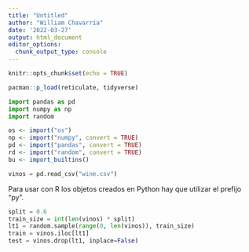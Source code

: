 ```yaml
---
title: "Untitled"
author: "William Chavarría"
date: '2022-03-27'
output: html_document
editor_options: 
  chunk_output_type: console
---
```


```r
knitr::opts_chunk$set(echo = TRUE)
```

```r
pacman::p_load(reticulate, tidyverse)
```

```python
import pandas as pd
import numpy as np
import random
```



```r
os <- import("os")
np <- import("numpy", convert = TRUE)
pd <- import("pandas", convert = TRUE)
rd <- import("random", convert = TRUE)
bu <- import_builtins()
```

```python
vinos = pd.read_csv("wine.csv")
```

Para usar con R los objetos creados en Python hay que utilizar el
prefijo "py".

```python
split = 0.6            
train_size = int(len(vinos) * split)
lt1 = random.sample(range(0, len(vinos)), train_size)
train = vinos.iloc[lt1]
test = vinos.drop(lt1, inplace=False)
```

